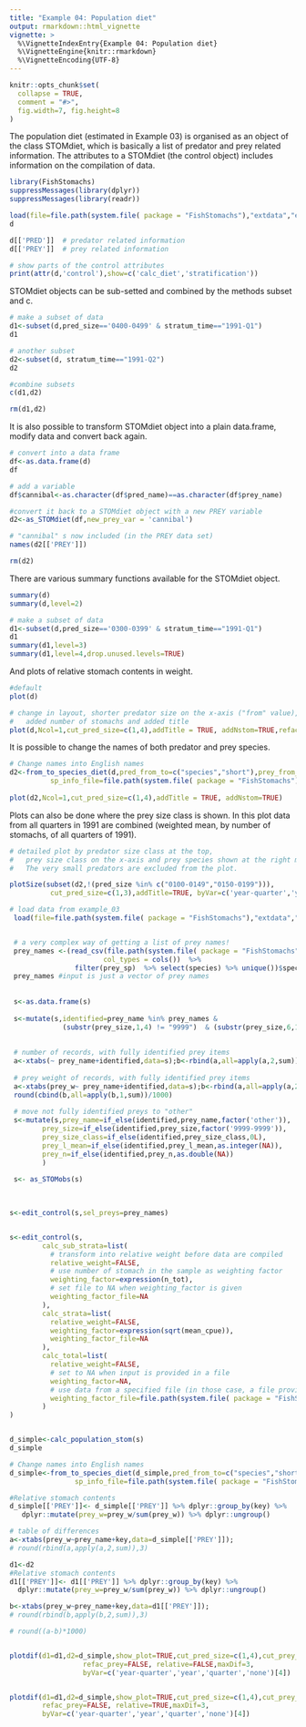 ```yaml
---
title: "Example 04: Population diet"
output: rmarkdown::html_vignette
vignette: >
  %\VignetteIndexEntry{Example 04: Population diet}
  %\VignetteEngine{knitr::rmarkdown}
  %\VignetteEncoding{UTF-8}
---
```


```r
knitr::opts_chunk$set(
  collapse = TRUE,
  comment = "#>",
  fig.width=7, fig.height=8
)
```


The population diet (estimated in Example 03) is organised as an object of the class STOMdiet, which is basically a list of predator and prey related information. The attributes to a STOMdiet (the control object) includes information on the compilation of data. 

```r
library(FishStomachs)
suppressMessages(library(dplyr))
suppressMessages(library(readr))

load(file=file.path(system.file( package = "FishStomachs"),"extdata","ex03d.Rdata"))
d

d[['PRED']]  # predator related information
d[['PREY']]  # prey related information

# show parts of the control attributes
print(attr(d,'control'),show=c('calc_diet','stratification'))


```
STOMdiet objects can be sub-setted and combined by the methods subset and c. 

```r

# make a subset of data
d1<-subset(d,pred_size=='0400-0499' & stratum_time=="1991-Q1")
d1

# another subset
d2<-subset(d, stratum_time=="1991-Q2")
d2

#combine subsets
c(d1,d2)

rm(d1,d2)
```

It is also possible to transform STOMdiet object into a plain data.frame, modify data and convert back again.

```r

# convert into a data frame
df<-as.data.frame(d)
df

# add a variable 
df$cannibal<-as.character(df$pred_name)==as.character(df$prey_name)

#convert it back to a STOMdiet object with a new PREY variable
d2<-as_STOMdiet(df,new_prey_var = 'cannibal')

# "cannibal" s now included (in the PREY data set)
names(d2[['PREY']])

rm(d2)

```
There are various summary functions available for the STOMdiet object. 

```r

summary(d)
summary(d,level=2)

# make a subset of data
d1<-subset(d,pred_size=='0300-0399' & stratum_time=="1991-Q1")
d1
summary(d1,level=3)
summary(d1,level=4,drop.unused.levels=TRUE)

```

And plots of relative stomach contents in weight.
```r

#default
plot(d)

# change in layout, shorter predator size on the x-axis ("from" value),
#   added number of stomachs and added title
plot(d,Ncol=1,cut_pred_size=c(1,4),addTitle = TRUE, addNstom=TRUE,refac_prey=TRUE)


```


It is possible to change the names of both predator and prey species.

```r

# Change names into English names
d2<-from_to_species_diet(d,pred_from_to=c("species","short"),prey_from_to=c("species","short"),
          sp_info_file=file.path(system.file( package = "FishStomachs"),"extdata",'species_info.csv'))
                         
plot(d2,Ncol=1,cut_pred_size=c(1,4),addTitle = TRUE, addNstom=TRUE)


```


Plots can also be done where the prey size class is shown. In this plot data from all quarters in 1991 are combined (weighted mean, by number of stomachs, of all quarters of 1991).


```r

# detailed plot by predator size class at the top, 
#   prey size class on the x-axis and prey species shown at the right margin. 
#   The very small predators are excluded from the plot.

plotSize(subset(d2,!(pred_size %in% c("0100-0149","0150-0199"))), 
          cut_pred_size=c(1,3),addTitle=TRUE, byVar=c('year-quarter','year','quarter','none')[2])

```


```r

# load data from example_03
 load(file=file.path(system.file( package = "FishStomachs"),"extdata","ex03half.Rdata"),verbose=TRUE)


 # a very complex way of getting a list of prey names!
 prey_names <-(read_csv(file.path(system.file( package = "FishStomachs"),"extdata","species_info.csv"),
                       col_types = cols())  %>% 
                filter(prey_sp)  %>% select(species) %>% unique())$species
 prey_names #input is just a vector of prey names
 
 
 s<-as.data.frame(s)
 
 s<-mutate(s,identified=prey_name %in% prey_names & 
             (substr(prey_size,1,4) != "9999")  & (substr(prey_size,6,10) != "9999")) 
 
 
 # number of records, with fully identified prey items 
 a<-xtabs(~ prey_name+identified,data=s);b<-rbind(a,all=apply(a,2,sum));cbind(b,all=apply(b,1,sum))
 
 # prey weight of records, with fully identified prey items 
 a<-xtabs(prey_w~ prey_name+identified,data=s);b<-rbind(a,all=apply(a,2,sum));
 round(cbind(b,all=apply(b,1,sum))/1000)
 
 # move not fully identified preys to "other"
 s<-mutate(s,prey_name=if_else(identified,prey_name,factor('other')),
        prey_size=if_else(identified,prey_size,factor('9999-9999')),
        prey_size_class=if_else(identified,prey_size_class,0L),
        prey_l_mean=if_else(identified,prey_l_mean,as.integer(NA)),
        prey_n=if_else(identified,prey_n,as.double(NA))
        )
 
 s<- as_STOMobs(s)

 
 
s<-edit_control(s,sel_preys=prey_names)


s<-edit_control(s,
        calc_sub_strata=list(
          # transform into relative weight before data are compiled
          relative_weight=FALSE,      
          # use number of stomach in the sample as weighting factor
          weighting_factor=expression(n_tot),
          # set file to NA when weighting_factor is given
          weighting_factor_file=NA
        ),
        calc_strata=list(
          relative_weight=FALSE,
          weighting_factor=expression(sqrt(mean_cpue)),
          weighting_factor_file=NA
        ),
        calc_total=list(
          relative_weight=FALSE,
          # set to NA when input is provided in a file
          weighting_factor=NA,
          # use data from a specified file (in those case, a file provided by the FishStomachs)
          weighting_factor_file=file.path(system.file( package = "FishStomachs"),"extdata","weighting_total.csv")
        )
)


d_simple<-calc_population_stom(s)
d_simple

# Change names into English names
d_simple<-from_to_species_diet(d_simple,pred_from_to=c("species","short"),prey_from_to=c("species","short"),
                sp_info_file=file.path(system.file( package = "FishStomachs"),"extdata",'species_info.csv'))

#Relative stomach contents
d_simple[['PREY']]<- d_simple[['PREY']] %>% dplyr::group_by(key) %>% 
   dplyr::mutate(prey_w=prey_w/sum(prey_w)) %>% dplyr::ungroup()

```


```r
# table of differences
a<-xtabs(prey_w~prey_name+key,data=d_simple[['PREY']]);
# round(rbind(a,apply(a,2,sum)),3)

d1<-d2
#Relative stomach contents
d1[['PREY']]<- d1[['PREY']] %>% dplyr::group_by(key) %>% 
  dplyr::mutate(prey_w=prey_w/sum(prey_w)) %>% dplyr::ungroup()

b<-xtabs(prey_w~prey_name+key,data=d1[['PREY']]);
# round(rbind(b,apply(b,2,sum)),3)

# round((a-b)*1000)


plotdif(d1=d1,d2=d_simple,show_plot=TRUE,cut_pred_size=c(1,4),cut_prey_size=c(2,4),addTitle=TRUE,tAngle=90,
                  refac_prey=FALSE, relative=FALSE,maxDif=3,
                  byVar=c('year-quarter','year','quarter','none')[4])


plotdif(d1=d1,d2=d_simple,show_plot=TRUE,cut_pred_size=c(1,4),cut_prey_size=c(2,4),addTitle=TRUE,tAngle=90,
        refac_prey=FALSE, relative=TRUE,maxDif=3,
        byVar=c('year-quarter','year','quarter','none')[4])


```
